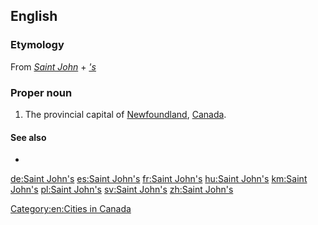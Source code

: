 ==English==

===Etymology===
From ''[[Saint John]]'' + ''[['s]]''

===Proper noun===
{{wikipedia|St. John's, Newfoundland and Labrador}}
{{en-proper noun|head=[[Saint]] [[John]][['s|’s]]}}

# The provincial capital of [[Newfoundland]], [[Canada]].

====See also====
* {{l|en|St. John's}}

[[de:Saint John's]]
[[es:Saint John's]]
[[fr:Saint John's]]
[[hu:Saint John's]]
[[km:Saint John's]]
[[pl:Saint John's]]
[[sv:Saint John's]]
[[zh:Saint John's]]

[[Category:en:Cities in Canada]]